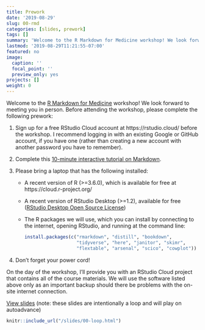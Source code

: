 ```yaml
---
title: Prework
date: '2019-08-29'
slug: 00-rmd
categories: [slides, prework]
tags: []
summary: 'Welcome to the R Markdown for Medicine workshop! We look forward to meeting you in person. Here is all you need to do ahead of time.'
lastmod: '2019-08-29T11:21:55-07:00'
featured: no
image:
  caption: ''
  focal_point: ''
  preview_only: yes
projects: []
weight: 0
---
```


Welcome to the [R Markdown for Medicine](/) workshop! We look forward to meeting you in person. Before attending the workshop, please complete the following prework:

1. Sign up for a free RStudio Cloud account at https://rstudio.cloud/ before the workshop. I recommend logging in with an existing Google or GitHub account, if you have one (rather than creating a new account with another password you have to remember).

1. Complete this [10-minute interactive tutorial on Markdown](https://commonmark.org/help/tutorial/). 

1. Please bring a laptop that has the following installed:

    + A recent version of R (>=3.6.0), which is available for free at https://cloud.r-project.org/
    + A recent version of RStudio Desktop (>=1.2), available for free ([RStudio Desktop Open Source License](https://www.rstudio.com/products/rstudio/download/#download))
    + The R packages we will use, which you can install by connecting to the internet, opening RStudio, and running at the command line:


      ```r
      install.packages(c("rmarkdown", "distill", "bookdown",
                         "tidyverse", "here", "janitor", "skimr", 
                         "flextable", "arsenal", "scico", "cowplot"))
      ```
    
    
1. Don't forget your power cord!

On the day of the workshop, I'll provide you with an RStudio Cloud project that contains all of the course materials. We will use the software listed above only as an important backup should there be problems with the on-site internet connection.

[View slides](/slides/00-loop.html) (note: these slides are intentionally a loop and will play on autoadvance)

```r
knitr::include_url("/slides/00-loop.html")
```
